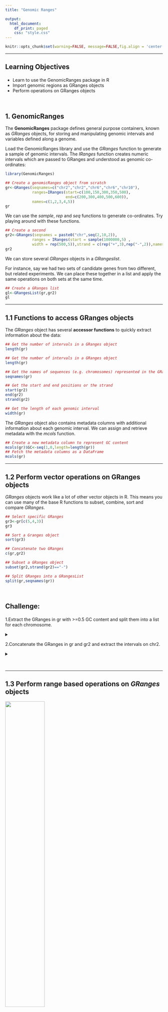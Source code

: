 ```yaml
---
title: "Genomic Ranges"

output:
  html_document:
    df_print: paged
    css: "style.css"
---
```


<head>

```{=html}
<script src="https://kit.fontawesome.com/ece750edd7.js" crossorigin="anonymous"></script>
```
</head>

```r
knitr::opts_chunk$set(warning=FALSE, message=FALSE,fig.align = 'center')
```

------------------------------------------------------------------------

## 

::: {.objectives}
<h2>

<i class="far fa-check-square"></i> Learning Objectives

</h2>

-   Learn to use the GenomicRanges package in R
-   Import genomic regions as GRanges objects
-   Perform operations on GRanges objects
:::

<br>

## 1. GenomicRanges

The **GenomicRanges** package defines general purpose containers, known as *GRanges* objects, for storing and manipulating genomic intervals and variables defined along a genome.

Load the GenomicRanges library and use the *GRanges* function to generate a sample of genomic intervals. The *IRanges* function creates numeric intervals which are passed to GRanges and understood as genomic co-ordinates:

```r
library(GenomicRanges)

## Create a genomicRanges object from scratch
gr<-GRanges(seqnames=c("chr2","chr2","chr6","chr6","chr10"),
            ranges=IRanges(start=c(100,150,300,350,500),
                           end=c(200,300,400,500,600)),
            names=c(1,2,3,4,5))
gr
```

We can use the *sample*, *rep* and *seq* functions to generate co-ordinates. Try playing around with these functions.

```r
## Create a second 
gr2<-GRanges(seqnames = paste0("chr",seq(2,10,2)),
            ranges = IRanges(start = sample(1000000,5) ,
            width = rep(500,5)),strand = c(rep("+",3),rep("-",2)),names=seq(1,5))
gr2
```

We can store several *GRanges* objects in a *GRangeslist*.

For instance, say we had two sets of candidate genes from two different, but related experiments. We can place these together in a list and apply the same operations on both sets at the same time.

```r
## Create a GRanges list
gl<-GRangesList(gr,gr2)
gl
```

------------------------------------------------------------------------

## 1.1 Functions to access GRanges objects

The *GRanges* object has several **accessor functions** to quickly extract information about the data:

```r
## Get the number of intervals in a GRanges object
length(gr)
```

```r
## Get the number of intervals in a GRanges object
length(gr)
```

```r
## Get the names of sequences (e.g. chromosomes) represented in the GRanges object
seqnames(gr)
```

```r
## Get the start and end positions or the strand
start(gr2)
end(gr2)
strand(gr2)
```

```r
## Get the length of each genomic interval
width(gr)
```

The *GRanges* object also contains metadata columns with additional information about each genomic interval. We can assign and retrieve metadata with the *mcols* function.

```r
## Create a new metadata column to represent GC content
mcols(gr)$GC<-seq(1,0,length=length(gr))
## Fetch the metadata columns as a DataFrame
mcols(gr)
```

------------------------------------------------------------------------

## 1.2 Perform vector operations on GRanges objects

*GRanges* objects work like a lot of other vector objects in R. This means you can use many of the base R functions to subset, combine, sort and compare *GRanges*.

```r
## Select specific GRanges
gr3<-gr[c(5,4,3)]
gr3
```

```r
## Sort a Granges object
sort(gr3)
```

```r
## Concatenate two GRanges
c(gr,gr2)
```

```r
## Subset a GRanges object
subset(gr2,strand(gr2)=="-")
```

```r
## Split GRanges into a GRangesList
split(gr,seqnames(gr))
```

<br>

::: {.challenge}
<h2>

<i class="fas fa-pencil-alt"></i> Challenge:

</h2>

1.Extract the GRanges in gr with \>=0.5 GC content and split them into a list for each chromosome.

<details>

<summary>

</summary>

::: {.solution}
<h2>

<i class="far fa-eye"></i> Solution:

</h2>

```r
gr_subset=subset(gr,mcols(gr)$GC>=0.5)
split(gr_subset,seqlevels(gr_subset))
```
:::

</details>

2.Concatenate the GRanges in gr and gr2 and extract the intervals on chr2.

<details>

<summary>

</summary>

::: {.solution}
<h2>

<i class="far fa-eye"></i> Solution:

</h2>

```r
grc<-c(gr,gr2)
subset(grc,seqnames(grc)=="chr2")
```
:::

</details>
:::

<br>

------------------------------------------------------------------------

## 1.3 Perform range based operations on *GRanges* objects

![](images/GR.png){width="50%"}

The GenomicRanges package also has several useful functions to perform operations on *GRanges* objects based on the genomic intervals.

```r
## Get the promoter region around the start of the feature
promoters(gr2,upstream = 1000,downstream=1000)
```

```r
## Reduce overlapping ranges into a single range
reduce(gr)
```

```R
## Shift all the co-ordinates along
gr.shift<-shift(gr,100)
gr.shift
```

```r
## Find the overlaps between 2 sets of GRanges
fo<-findOverlaps(query = gr,subject = gr.shift)
fo
```

```r
## Use the subjectHits or queryHits functions to extract columns from the output
subjectHits(fo)
```

```r
## Merge the regions between 2 sets of GRanges
union(gr.shift,gr)
```

```r
## Get the overlapping regions between 2 sets of GRanges
intersect(gr.shift,gr)
```

```r
## What happens if we set all the shifted ranges to the minus strand?
strand(gr.shift)="-"
intersect(gr.shift,gr)
```

```r
## Strandedness is used in comparisons by default but we can turn this off:
intersect(gr.shift,gr,ignore.strand=T)
```

We can also perform operations on all of the *GRanges* in a *GRangesList* object:

```r
## We can perform operations on all items in the list
promoters(gl)
```

*GRangesList* objects also work with base R list functions like *lapply* and *unlist* but we will not cover that here.

<br>

::: {.challenge}
<h2>

<i class="fas fa-pencil-alt"></i> Challenge:

</h2>

1.There are many more functions in the [*Genomic Ranges*](https://bioconductor.org/packages/release/bioc/vignettes/GenomicRanges/inst/doc/GenomicRangesIntroduction.html) documentation as well as the [How To](https://bioconductor.org/packages/release/bioc/vignettes/GenomicRanges/inst/doc/GenomicRangesHOWTOs.pdf) document.

Read the documentation and see if you can figure out how to get the 1000 bases downstream of each of the ranges in gr2.

<details>

<summary>

</summary>

::: {.solution}
<h2>

<i class="far fa-eye"></i> Solution:

</h2>

```r
flank(gr2,1000,start=F)
```
:::

</details>

2.Create a new GRanges object called genes and find which genes overlap with the ranges in gr2.

```r
genes<-GRanges(seqnames=c("chr2","chr6","chr9"),ranges = IRanges(start=c(623900,791900,881110),width=100),strand="+",name=c("geneA","geneB","geneC"))
```

<details>

<summary>

</summary>

::: {.solution}
<h2>

<i class="far fa-eye"></i> Solution:

</h2>

```r
overlaps<-findOverlaps(query = genes,subject=gr2)
qh<-queryHits(overlaps)
qh<-unique(qh) ## Not necessary here, but will prevent repeats if genes overlapped with more than one region
genes[qh]$name
```

Note that it is also possible to string together GRanges operations with R *pipes* e.g.

```r
library(magrittr)
qh<-findOverlaps(query = genes,subject=gr2) %>% queryHits() %>% unique()
genes[qh]$name
```
:::

</details>
:::

<br>

------------------------------------------------------------------------

# 2. Importing files as Genomic Ranges

The *genomation* package has several useful functions to import annotation and sequencing files into R as *GRanges* objects.

We are going to work with annotation files from the Human hg19 reference genome. The file [*Ensembl.GRCh37.74.edited.genes.strict.bed*](http://bifx-core.bio.ed.ac.uk/genomes/human/hg19/annotation/Ensembl.GRCh37.74.edited.genes.strict.bed) contains gene annotations downloaded from the Ensembl database in **bed** format.

Load the **genomation** library and use the *readBed* function to read in the file. You can download the file from the link above and save it in your working directory. Or, you can read directly from the URL.

```r
library(genomation)
## Read in a bed file if it exists on your computer
#hg19.genes<-readBed("Ensembl.GRCh37.74.edited.genes.strict.bed")
## Read in a bed file from the web
hg19.genes<-readBed("http://bifx-core.bio.ed.ac.uk/genomes/human/hg19/annotation/Ensembl.GRCh37.74.edited.genes.strict.bed")
## Inspect the object
hg19.genes
```

Note that the GRanges object has a "slot" for seqinfo which can store the lengths of each chromosome and the genome they are derived from. Some functions make use of seqinfo, for instance when calculating the gaps in coverage of a GRanges object we need to know where the end of each chromosome is. This information is currently empty but we will see how to update it later.

```r
seqinfo(hg19.genes)
```

We can also use genomation to read in files that are not in a standard format using the *readGeneric* function. Let's update our hg19.genes object by reading a file with more information (metadata) about each gene.

This file contains the same gene annotations along with additional columns of information. The file is not in the strict **bed** format so we need to use the *readGeneric* function.

The *meta.cols* argument allows us to specify the column numbers to be read as metadata and how to name these.

```r

## This file contains the same gene annotations but has some extra columns in the table which we can also import.
hg19.genes<-readGeneric("http://bifx-core.bio.ed.ac.uk/genomes/human/hg19/annotation/Ensembl.GRCh37.74.edited.genes.bed",chr = 1,start = 2,end = 3,strand = 6,meta.cols = list(name=4,symbol=5,biotype=7))

## The meta.cols parameter is a list of metadata column numbers and the names we want to give them.
hg19.genes
```

We can use the metadata to filter our GRanges object using the *subset* function.

```r
##Get all protein coding genes
hg19.pc.genes<-subset(hg19.genes,hg19.genes$biotype=="protein_coding")
hg19.pc.genes
```

::: {.resources}
<h2>

<i class="fas fa-book"></i> Further Learning

</h2>

There are several other import functions in *genomation*:

-   readBam() \#\#Import sequencing alignments.
-   readNarrowPeak() and readBroadPeak() \#\#Import ChIP-seq peak regions from commonly used peak caller tools.
-   gffToGRanges() \#\#Import GFF annotation files.
-   readTranscriptFeatures() \#\#Import a bed file and split it into promoter, exon and intron regions.
-   More...

*genomation* also has several analysis functions:

-   Perform additional operations on GRanges objects
-   Annotate GRanges objects with other features
-   Extract and visualise data across GRanges
-   More...

Take a look at the *genomation* [manual](https://www.bioconductor.org/packages/release/bioc/vignettes/genomation/inst/doc/GenomationManual.html) and [documentation](https://www.bioconductor.org/packages/release/bioc/manuals/genomation/man/genomation.pdf) to learn more.
:::

<br>

::: {.key-points}
<h2>

<i class="fas fa-thumbtack"></i> Key points

</h2>

## 

-   Store genomic co-ordinates and metadata in *GRanges* objects
-   Access information and perform operations on *GRanges* with functions from the *GenomicRanges* library.
-   The *genomation* library has functions to easily load annotation files and other genomics datasets.
-   All of the *Bioconductor* packages have very good documentation!
:::

<br>
